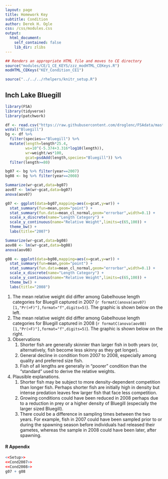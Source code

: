 ```yaml
---
layout: page
title: Homework Key
subtitle: Condition
author: Derek H. Ogle
css: /css/modules.css
output:
  html_document:
    self_contained: false
    lib_dir: zlibs
---
```


```r
## Renders an appropriate HTML file and moves to CE directory
source("modules/CE/1_CE_KEYS/zzz_modHTML_CEKeys.R")
modHTML_CEKeys("KEY_Condition_CE1")
```

```r
source("../../../rhelpers/knitr_setup.R")
```

## Inch Lake Bluegill
```r
library(FSA)
library(tidyverse)
library(patchwork)

df <- read.csv("https://raw.githubusercontent.com/droglenc/FSAdata/master/data-raw/InchLake2.csv")
wsVal("Bluegill")
bg <- df %>%
  filter(species=="Bluegill") %>%
  mutate(length=length*25.4,
         ws=10^(-5.374+3.316*log10(length)),
         wr=weight/ws*100,
         gcat=psdAdd(length,species="Bluegill")) %>%
  filter(length>=80)

bg07 <- bg %>% filter(year==2007)  
bg08 <- bg %>% filter(year==2008)
```
```r
Summarize(wr~gcat,data=bg07)
aov07 <- lm(wr~gcat,data=bg07)
anova(aov07)

g07 <- ggplot(data=bg07,mapping=aes(x=gcat,y=wr)) +
  stat_summary(fun=mean,geom="point") +
  stat_summary(fun.data=mean_cl_normal,geom="errorbar",width=0.1) +
  scale_x_discrete(name="Length Category") +
  scale_y_continuous(name="Relative Weight",limits=c(65,100)) +
  theme_bw() +
  labs(title="2007")
```
```r
Summarize(wr~gcat,data=bg08)
aov08 <- lm(wr~gcat,data=bg08)
anova(aov08)

g08 <- ggplot(data=bg08,mapping=aes(x=gcat,y=wr)) +
  stat_summary(fun=mean,geom="point") +
  stat_summary(fun.data=mean_cl_normal,geom="errorbar",width=0.1) +
  scale_x_discrete(name="Length Category") +
  scale_y_continuous(name="Relative Weight",limits=c(65,100)) +
  theme_bw() +
  labs(title="2008")
```

1. The mean relative weight did differ among Gabelhouse length categories for Bluegill captured in 2007 (`r formatC(anova(aov07)[1,"Pr(>F)"],format="f",digits=5)`). The graphic is shown below on the left.
1. The mean relative weight did differ among Gabelhouse length categories for Bluegill captured in 2008 (`r formatC(anova(aov08)[1,"Pr(>F)"],format="f",digits=5)`). The graphic is shown below on the right.
1. Observations
    1. Shorter fish are generally skinnier than larger fish in both years (or, alternatively, fish become less skinny as they get longer).
    1. General decline in condition from 2007 to 2008, especially among quality and preferred size fish.
    1. Fish of all lengths are generally in "poorer" condition than the "standard" used to derive the relative weights.
1. Plausible explanations.
    1. Shorter fish may be subject to more density-dependent competition than longer fish. Perhaps shorter fish are initially high in density but intense predation leaves few larger fish that face less competition.
    1. Growing conditions could have been reduced in 2008 perhaps due to a reduction in prey or a higher density of Bluegill (especially the larger sized Bluegill).
    1. There could be a difference in sampling times between the two years. For example, fish in 2007 could have been sampled prior to or during the spawning season before individuals had released their gametes, whereas the sample in 2008 could have been later, after spawning.

#### R Appendix
```r
<<Setup>>
<<Cond2007>>
<<Cond2008>>
g07 + g08
```

